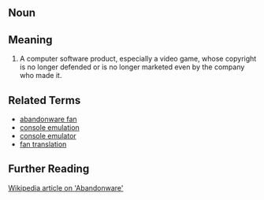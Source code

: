 == Noun ==

== Meaning ==

#A computer software product, especially a video game, whose copyright is no longer defended or is no longer marketed even by the company who made it.  

== Related Terms ==

*[[abandonware fan]]
*[[console emulation]]
*[[console emulator]]
*[[fan translation]]

== Further Reading ==

[http://en.wikipedia.org/wiki/Abandonware Wikipedia article on 'Abandonware']